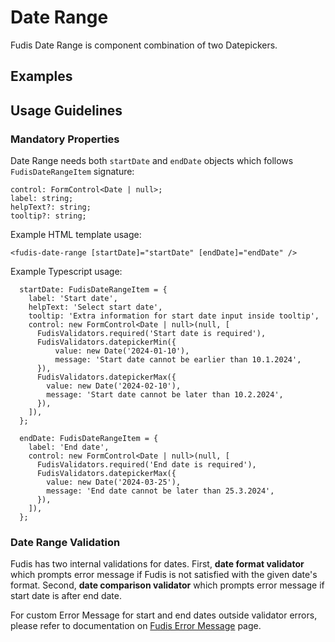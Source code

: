 
<Meta title="Components/Form/Date/Date Range" />

# Date Range

Fudis Date Range is component combination of two Datepickers.

## Examples

<Canvas of={DateRangeStories.DateRange}></Canvas>

## Usage Guidelines

### Mandatory Properties

Date Range needs both `startDate` and `endDate` objects which follows `FudisDateRangeItem` signature:

```
control: FormControl<Date | null>;
label: string;
helpText?: string;
tooltip?: string;
```

Example HTML template usage:

```
<fudis-date-range [startDate]="startDate" [endDate]="endDate" />
```

Example Typescript usage:

```
  startDate: FudisDateRangeItem = {
    label: 'Start date',
    helpText: 'Select start date',
    tooltip: 'Extra information for start date input inside tooltip',
    control: new FormControl<Date | null>(null, [
      FudisValidators.required('Start date is required'),
      FudisValidators.datepickerMin({
          value: new Date('2024-01-10'),
          message: 'Start date cannot be earlier than 10.1.2024',
      }),
      FudisValidators.datepickerMax({
        value: new Date('2024-02-10'),
        message: 'Start date cannot be later than 10.2.2024',
      }),
    ]),
  };

  endDate: FudisDateRangeItem = {
    label: 'End date',
    control: new FormControl<Date | null>(null, [
      FudisValidators.required('End date is required'),
      FudisValidators.datepickerMax({
        value: new Date('2024-03-25'),
        message: 'End date cannot be later than 25.3.2024',
      }),
    ]),
  };
```

### Date Range Validation

Fudis has two internal validations for dates. First, **date format validator** which prompts error message if Fudis is not satisfied with the given date's format.
Second, **date comparison validator** which prompts error message if start date is after end date.

For custom Error Message for start and end dates outside validator errors, please refer to documentation on [Fudis Error Message](/docs/components-form-error-message--documentation#error-message-with-date-range-component) page.

<ArgTypes of={DateRangeComponent} />
